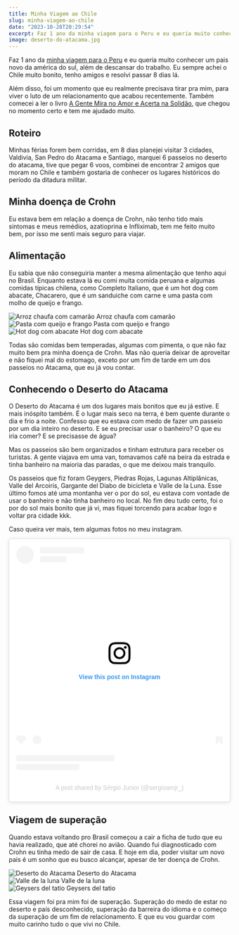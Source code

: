 ```yaml
---
title: Minha Viagem ao Chile
slug: minha-viagem-ao-chile
date: "2023-10-28T20:29:54"
excerpt: Faz 1 ano da minha viagem para o Peru e eu queria muito conhecer um pais novo da américa do sul, além de descansar do trabalho. Eu sempre achei o Chile muito bonito, tenho amigos e resolvi passar 8 dias lá.
image: deserto-do-atacama.jpg
---
```


<div>
<p>
Faz 1 ano da <a href="https://www.diariodeumcrohnista.com.br/minha-viagem-para-o-peru">minha viagem para o Peru</a> e eu queria muito conhecer um pais novo da américa do sul, além de descansar do trabalho. Eu sempre achei o Chile muito bonito, tenho amigos e resolvi passar 8 dias lá.

</p>
<p>
Além disso, foi um momento que eu realmente precisava tirar pra mim, para viver o luto de um relacionamento que acabou recentemente. Também comecei a ler o livro <a target="_blank" href="https://www.amazon.com.br/gente-mira-amor-acerta-solid%C3%A3o/dp/6555357029">A Gente Mira no Amor e Acerta na Solidão</a>, que chegou no momento certo e tem me ajudado muito.
</p>

<h2>Roteiro</h2>

<p>

Minhas férias forem bem corridas, em 8 dias planejei visitar 3 cidades, Valdivia, San Pedro do Atacama e Santiago, marquei 6 passeios no deserto do atacama, tive que pegar 6 voos, combinei de encontrar 2 amigos que moram no Chile e também gostaria de conhecer os lugares históricos do período da ditadura militar.

</p>

<h2>Minha doença de Crohn</h2>

<p>
  Eu estava bem em relação a doença de Crohn, não tenho tido mais sintomas e
  meus remédios, azatioprina e Infliximab, tem me feito muito bem, por isso me
  senti mais seguro para viajar.
</p>

<h2>Alimentação</h2>

<p>
Eu sabia que não conseguiria manter a mesma alimentação que tenho aqui no Brasil. Enquanto estava lá eu comi muita comida peruana e algumas comidas típicas chilena, como Completo Italiano, que é um hot dog com abacate, Chacarero, que é um sanduiche com carne e uma pasta com molho de queijo e frango.
</p>

<div class="grid">
  <div class="xs-row-4 mb_">
    <img alt="Arroz chaufa com camarão" src="images/chile/arroz-chaufa.jpeg" />
    <span class="legend">Arroz chaufa com camarão</span>
  </div>
  <div class="xs-row-4 mb_">
    <img alt="Pasta com queijo e frango" src="images/chile/pasta.jpeg" />
    <span class="legend">Pasta com queijo e frango</span>
  </div>
  <div class="xs-row-4 mb_">
    <img alt="Hot dog com abacate" src="images/chile/hotdog.jpeg" />
    <span class="legend">Hot dog com abacate</span>
  </div>
</div>

<p>

Todas são comidas bem temperadas, algumas com pimenta, o que não faz muito bem pra minha doença de Crohn. Mas não queria deixar de aproveitar e não fiquei mal do estomago, exceto por um fim de tarde em um dos passeios no Atacama, que eu já vou contar.

</p>

<h2>Conhecendo o Deserto do Atacama</h2>

<p>
O Deserto do Atacama é um dos lugares mais bonitos que eu já estive. E mais inóspito também. É o lugar mais seco na terra, é bem quente durante o dia e frio a noite. Confesso que eu estava com medo de fazer um passeio por um dia inteiro no deserto. E se eu precisar usar o banheiro? O que eu iria comer? E se precisasse de água?
</p>
<p>

Mas os passeios são bem organizados e tinham estrutura para receber os turistas. A gente viajava em uma van, tomavamos café na beira da estrada e tinha banheiro na maioria das paradas, o que me deixou mais tranquilo.

</p>
<p>

Os passeios que fiz foram Geygers, Piedras Rojas, Lagunas Altiplânicas, Valle del Arcoiris, Gargante del Diabo de bicicleta e Valle de la Luna. Esse último fomos até uma montanha ver o por do sol, eu estava com vontade de usar o banheiro e não tinha banheiro no local. No fim deu tudo certo, foi o por do sol mais bonito que já vi, mas fiquei torcendo para acabar logo e voltar pra cidade kkk.

<p>Caso queira ver mais, tem algumas fotos no meu instagram.</p>

<blockquote class="instagram-media" data-instgrm-permalink="https://www.instagram.com/p/Cyrp9VjtU0g/?utm_source=ig_embed&amp;utm_campaign=loading" data-instgrm-version="14" style=" background:#FFF; border:0; border-radius:3px; box-shadow:0 0 1px 0 rgba(0,0,0,0.5),0 1px 10px 0 rgba(0,0,0,0.15); margin: 1px; max-width:540px; min-width:326px; padding:0; width:99.375%; width:-webkit-calc(100% - 2px); width:calc(100% - 2px);"><div style="padding:16px;"> <a href="https://www.instagram.com/p/Cyrp9VjtU0g/?utm_source=ig_embed&amp;utm_campaign=loading" style=" background:#FFFFFF; line-height:0; padding:0 0; text-align:center; text-decoration:none; width:100%;" target="_blank"> <div style=" display: flex; flex-direction: row; align-items: center;"> <div style="background-color: #F4F4F4; border-radius: 50%; flex-grow: 0; height: 40px; margin-right: 14px; width: 40px;"></div> <div style="display: flex; flex-direction: column; flex-grow: 1; justify-content: center;"> <div style=" background-color: #F4F4F4; border-radius: 4px; flex-grow: 0; height: 14px; margin-bottom: 6px; width: 100px;"></div> <div style=" background-color: #F4F4F4; border-radius: 4px; flex-grow: 0; height: 14px; width: 60px;"></div></div></div><div style="padding: 19% 0;"></div> <div style="display:block; height:50px; margin:0 auto 12px; width:50px;"><svg width="50px" height="50px" viewBox="0 0 60 60" version="1.1" xmlns="https://www.w3.org/2000/svg" xmlns:xlink="https://www.w3.org/1999/xlink"><g stroke="none" stroke-width="1" fill="none" fill-rule="evenodd"><g transform="translate(-511.000000, -20.000000)" fill="#000000"><g><path d="M556.869,30.41 C554.814,30.41 553.148,32.076 553.148,34.131 C553.148,36.186 554.814,37.852 556.869,37.852 C558.924,37.852 560.59,36.186 560.59,34.131 C560.59,32.076 558.924,30.41 556.869,30.41 M541,60.657 C535.114,60.657 530.342,55.887 530.342,50 C530.342,44.114 535.114,39.342 541,39.342 C546.887,39.342 551.658,44.114 551.658,50 C551.658,55.887 546.887,60.657 541,60.657 M541,33.886 C532.1,33.886 524.886,41.1 524.886,50 C524.886,58.899 532.1,66.113 541,66.113 C549.9,66.113 557.115,58.899 557.115,50 C557.115,41.1 549.9,33.886 541,33.886 M565.378,62.101 C565.244,65.022 564.756,66.606 564.346,67.663 C563.803,69.06 563.154,70.057 562.106,71.106 C561.058,72.155 560.06,72.803 558.662,73.347 C557.607,73.757 556.021,74.244 553.102,74.378 C549.944,74.521 548.997,74.552 541,74.552 C533.003,74.552 532.056,74.521 528.898,74.378 C525.979,74.244 524.393,73.757 523.338,73.347 C521.94,72.803 520.942,72.155 519.894,71.106 C518.846,70.057 518.197,69.06 517.654,67.663 C517.244,66.606 516.755,65.022 516.623,62.101 C516.479,58.943 516.448,57.996 516.448,50 C516.448,42.003 516.479,41.056 516.623,37.899 C516.755,34.978 517.244,33.391 517.654,32.338 C518.197,30.938 518.846,29.942 519.894,28.894 C520.942,27.846 521.94,27.196 523.338,26.654 C524.393,26.244 525.979,25.756 528.898,25.623 C532.057,25.479 533.004,25.448 541,25.448 C548.997,25.448 549.943,25.479 553.102,25.623 C556.021,25.756 557.607,26.244 558.662,26.654 C560.06,27.196 561.058,27.846 562.106,28.894 C563.154,29.942 563.803,30.938 564.346,32.338 C564.756,33.391 565.244,34.978 565.378,37.899 C565.522,41.056 565.552,42.003 565.552,50 C565.552,57.996 565.522,58.943 565.378,62.101 M570.82,37.631 C570.674,34.438 570.167,32.258 569.425,30.349 C568.659,28.377 567.633,26.702 565.965,25.035 C564.297,23.368 562.623,22.342 560.652,21.575 C558.743,20.834 556.562,20.326 553.369,20.18 C550.169,20.033 549.148,20 541,20 C532.853,20 531.831,20.033 528.631,20.18 C525.438,20.326 523.257,20.834 521.349,21.575 C519.376,22.342 517.703,23.368 516.035,25.035 C514.368,26.702 513.342,28.377 512.574,30.349 C511.834,32.258 511.326,34.438 511.181,37.631 C511.035,40.831 511,41.851 511,50 C511,58.147 511.035,59.17 511.181,62.369 C511.326,65.562 511.834,67.743 512.574,69.651 C513.342,71.625 514.368,73.296 516.035,74.965 C517.703,76.634 519.376,77.658 521.349,78.425 C523.257,79.167 525.438,79.673 528.631,79.82 C531.831,79.965 532.853,80.001 541,80.001 C549.148,80.001 550.169,79.965 553.369,79.82 C556.562,79.673 558.743,79.167 560.652,78.425 C562.623,77.658 564.297,76.634 565.965,74.965 C567.633,73.296 568.659,71.625 569.425,69.651 C570.167,67.743 570.674,65.562 570.82,62.369 C570.966,59.17 571,58.147 571,50 C571,41.851 570.966,40.831 570.82,37.631"></path></g></g></g></svg></div><div style="padding-top: 8px;"> <div style=" color:#3897f0; font-family:Arial,sans-serif; font-size:14px; font-style:normal; font-weight:550; line-height:18px;">View this post on Instagram</div></div><div style="padding: 12.5% 0;"></div> <div style="display: flex; flex-direction: row; margin-bottom: 14px; align-items: center;"><div> <div style="background-color: #F4F4F4; border-radius: 50%; height: 12.5px; width: 12.5px; transform: translateX(0px) translateY(7px);"></div> <div style="background-color: #F4F4F4; height: 12.5px; transform: rotate(-45deg) translateX(3px) translateY(1px); width: 12.5px; flex-grow: 0; margin-right: 14px; margin-left: 2px;"></div> <div style="background-color: #F4F4F4; border-radius: 50%; height: 12.5px; width: 12.5px; transform: translateX(9px) translateY(-18px);"></div></div><div style="margin-left: 8px;"> <div style=" background-color: #F4F4F4; border-radius: 50%; flex-grow: 0; height: 20px; width: 20px;"></div> <div style=" width: 0; height: 0; border-top: 2px solid transparent; border-left: 6px solid #f4f4f4; border-bottom: 2px solid transparent; transform: translateX(16px) translateY(-4px) rotate(30deg)"></div></div><div style="margin-left: auto;"> <div style=" width: 0px; border-top: 8px solid #F4F4F4; border-right: 8px solid transparent; transform: translateY(16px);"></div> <div style=" background-color: #F4F4F4; flex-grow: 0; height: 12px; width: 16px; transform: translateY(-4px);"></div> <div style=" width: 0; height: 0; border-top: 8px solid #F4F4F4; border-left: 8px solid transparent; transform: translateY(-4px) translateX(8px);"></div></div></div> <div style="display: flex; flex-direction: column; flex-grow: 1; justify-content: center; margin-bottom: 24px;"> <div style=" background-color: #F4F4F4; border-radius: 4px; flex-grow: 0; height: 14px; margin-bottom: 6px; width: 224px;"></div> <div style=" background-color: #F4F4F4; border-radius: 4px; flex-grow: 0; height: 14px; width: 144px;"></div></div></a><p style=" color:#c9c8cd; font-family:Arial,sans-serif; font-size:14px; line-height:17px; margin-bottom:0; margin-top:8px; overflow:hidden; padding:8px 0 7px; text-align:center; text-overflow:ellipsis; white-space:nowrap;"><a href="https://www.instagram.com/p/Cyrp9VjtU0g/?utm_source=ig_embed&amp;utm_campaign=loading" style=" color:#c9c8cd; font-family:Arial,sans-serif; font-size:14px; font-style:normal; font-weight:normal; line-height:17px; text-decoration:none;" target="_blank">A post shared by Sérgio Junior (@sergioamjr_)</a></p></div></blockquote> <script async src="//www.instagram.com/embed.js"></script>

</p>

<h2>Viagem de superação</h2>

<p>
  Quando estava voltando pro Brasil começou a cair a ficha de tudo que eu havia realizado, que até chorei no avião. Quando fui diagnosticado com Crohn eu tinha medo de sair de casa. E hoje em dia, poder visitar um novo pais é um sonho que eu busco alcançar, apesar de ter doença de Crohn.
</p>


<div class="grid">
  <div class="xs-row-4 mb_">
    <img alt="Deserto do Atacama" src="images/chile/atacama.jpeg" />
    <span class="legend">Deserto do Atacama</span>
  </div>
  <div class="xs-row-4 mb_">
    <img alt="Valle de la luna" src="images/chile/deserto.jpeg" />
    <span class="legend">Valle de la luna</span>
  </div>
  <div class="xs-row-4 mb_">
    <img alt="Geysers del tatio" src="images/chile/geysers.jpeg" />
    <span class="legend">Geysers del tatio</span>
  </div>
</div>

<p>
  Essa viagem foi pra mim foi de superação. Superação do medo de estar no deserto e país desconhecido, superação da barreira do idioma e o começo da superação de um fim de relacionamento. E que eu vou guardar com muito carinho tudo o que vivi no Chile.
</p>

</div>
